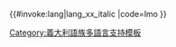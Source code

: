 <includeonly>{{#invoke:lang|lang_xx_italic
|code=lmo
}}</includeonly><noinclude>
{{Documentation|Template:Lang-x/doc}}
[[Category:義大利語族多語言支持模板]]
</noinclude>